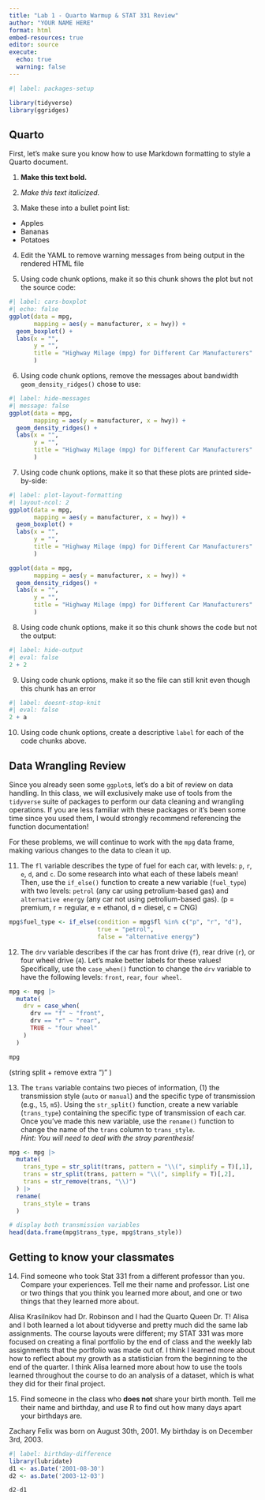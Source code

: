 ```yaml
---
title: "Lab 1 - Quarto Warmup & STAT 331 Review"
author: "YOUR NAME HERE"
format: html
embed-resources: true
editor: source
execute: 
  echo: true
  warning: false
---
```


```r
#| label: packages-setup

library(tidyverse)
library(ggridges)
```

## Quarto

First, let's make sure you know how to use Markdown formatting to style a Quarto document.

1.  **Make this text bold.**

2.  *Make this text italicized.*

3.  Make these into a bullet point list:

-   Apples
-   Bananas
-   Potatoes

4.  Edit the YAML to remove warning messages from being output in the rendered HTML file

5.  Using code chunk options, make it so this chunk shows the plot but not the source code:

```r
#| label: cars-boxplot
#| echo: false
ggplot(data = mpg, 
       mapping = aes(y = manufacturer, x = hwy)) + 
  geom_boxplot() +
  labs(x = "",
       y = "", 
       title = "Highway Milage (mpg) for Different Car Manufacturers"
       )
```

6.  Using code chunk options, remove the messages about bandwidth `geom_density_ridges()` chose to use:

```r
#| label: hide-messages
#| message: false
ggplot(data = mpg, 
       mapping = aes(y = manufacturer, x = hwy)) + 
  geom_density_ridges() +
  labs(x = "",
       y = "", 
       title = "Highway Milage (mpg) for Different Car Manufacturers"
       )
```

7.  Using code chunk options, make it so that these plots are printed side-by-side:

```r
#| label: plot-layout-formatting
#| layout-ncol: 2
ggplot(data = mpg, 
       mapping = aes(y = manufacturer, x = hwy)) + 
  geom_boxplot() +
  labs(x = "",
       y = "", 
       title = "Highway Milage (mpg) for Different Car Manufacturers"
       )

ggplot(data = mpg, 
       mapping = aes(y = manufacturer, x = hwy)) + 
  geom_density_ridges() +
  labs(x = "",
       y = "", 
       title = "Highway Milage (mpg) for Different Car Manufacturers"
       )

```

8.  Using code chunk options, make it so this chunk shows the code but not the output:

```r
#| label: hide-output
#| eval: false
2 + 2
```

9.  Using code chunk options, make it so the file can still knit even though this chunk has an error

```r
#| label: doesnt-stop-knit
#| eval: false
2 + a
```

10. Using code chunk options, create a descriptive `label` for each of the code chunks above.

## Data Wrangling Review

Since you already seen some `ggplot`s, let's do a bit of review on data handling. In this class, we will exclusively make use of tools from the `tidyverse` suite of packages to perform our data cleaning and wrangling operations. If you are less familiar with these packages or it's been some time since you used them, I would strongly recommend referencing the function documentation!

For these problems, we will continue to work with the `mpg` data frame, making various changes to the data to clean it up.

11. The `fl` variable describes the type of fuel for each car, with levels: `p`, `r`, `e`, `d`, and `c`. Do some research into what each of these labels mean! Then, use the `if_else()` function to create a new variable (`fuel_type`) with two levels: `petrol` (any car using petrolium-based gas) and `alternative energy` (any car not using petrolium-based gas).
(p = premium, r = regular, e = ethanol, d = diesel, c = CNG)
```r
mpg$fuel_type <- if_else(condition = mpg$fl %in% c("p", "r", "d"),
                         true = "petrol", 
                         false = "alternative energy")
```

12. The `drv` variable describes if the car has front drive (`f`), rear drive (`r`), or four wheel drive (`4`). Let's make better labels for these values! Specifically, use the `case_when()` function to change the `drv` variable to have the following levels: `front`, `rear`, `four wheel`.

```r
mpg <- mpg |> 
  mutate(
    drv = case_when(
      drv == "f" ~ "front",
      drv == "r" ~ "rear",
      TRUE ~ "four wheel"
    )
  )

mpg
```

(string split + remove extra ")" ) 

13. The `trans` variable contains two pieces of information, (1) the transmission style (`auto` or `manual`) and the specific type of transmission (e.g., `l5`, `m5`). Using the `str_split()` function, create a new variable (`trans_type`) containing the specific type of transmission of each car. Once you've made this new variable, use the `rename()` function to change the name of the `trans` column to `trans_style`.\
*Hint: You will need to deal with the stray parenthesis!*

```r
mpg <- mpg |> 
  mutate(
    trans_type = str_split(trans, pattern = "\\(", simplify = T)[,1],
    trans = str_split(trans, pattern = "\\(", simplify = T)[,2],
    trans = str_remove(trans, "\\)")
  ) |> 
  rename(
    trans_style = trans
  )

# display both transmission variables
head(data.frame(mpg$trans_type, mpg$trans_style))

```

## Getting to know your classmates

14. Find someone who took Stat 331 from a different professor than you. Compare your experiences. Tell me their name and professor. List one or two things that you think you learned more about, and one or two things that they learned more about.

Alisa Krasilnikov had Dr. Robinson and I had the Quarto Queen Dr. T! Alisa and I both learned a lot about tidyverse and pretty much did the same lab assignments. The course layouts were different; my STAT 331 was more focused on creating a final portfolio by the end of class and the weekly lab assignments that the portfolio was made out of. I think I learned more about how to reflect about my growth as a statistician from the beginning to the end of the quarter. I think Alisa learned more about how to use the tools learned throughout the course to do an analysis of a dataset, which is what they did for their final project.


15. Find someone in the class who **does not** share your birth month. Tell me their name and birthday, and use R to find out how many days apart your birthdays are.

Zachary Felix was born on August 30th, 2001. My birthday is on December 3rd, 2003. 

```r
#| label: birthday-difference
library(lubridate)
d1 <- as.Date('2001-08-30')
d2 <- as.Date('2003-12-03') 

d2-d1
```


